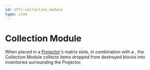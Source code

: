 ```yaml
---
id: mffs:collection_module
type: item
---
```


# Collection Module

When placed in a [Projector](@mffs:projector)'s matrix slots, in combination with a [](@mffs:disintegration_module),
the Collection Module collects items dropped from destroyed blocks into inventories surrounding the Projector.

<PrefabObtaining />